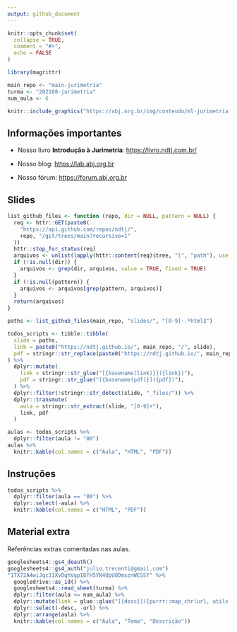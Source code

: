```yaml
---
output: github_document
---
```


<!-- README.md is generated from README.Rmd. Please edit that file -->

```r
knitr::opts_chunk$set(
  collapse = TRUE,
  comment = "#>",
  echo = FALSE
)

library(magrittr)

main_repo <- "main-jurimetria"
turma <- "202108-jurimetria"
num_aula <- 6
```

```r
knitr::include_graphics("https://abj.org.br/img/conteudo/ml-jurimetria.png")
```

## Informações importantes

- Nosso livro **Introdução à Jurimetria**: [https://livro.ndtj.com.br/](https://livro.ndtj.com.br/)

- Nosso blog: [https://lab.abj.org.br](https://lab.abj.org.br)

- Nosso fórum: [https://forum.abj.org.br](https://forum.abj.org.br)

## Slides

```r
list_github_files <- function (repo, dir = NULL, pattern = NULL) {
  req <- httr::GET(paste0(
    "https://api.github.com/repos/ndtj/", 
    repo, "/git/trees/main?recursive=1"
  ))
  httr::stop_for_status(req)
  arquivos <- unlist(lapply(httr::content(req)$tree, "[", "path"), use.names = FALSE)
  if (!is.null(dir)) {
    arquivos <- grep(dir, arquivos, value = TRUE, fixed = TRUE)
  }
  if (!is.null(pattern)) {
    arquivos <- arquivos[grep(pattern, arquivos)]
  }
  return(arquivos)
}

paths <- list_github_files(main_repo, "slides/", "[0-9]-.*html$")

todos_scripts <- tibble::tibble(
  slide = paths,
  link = paste0("https://ndtj.github.io/", main_repo, "/", slide),
  pdf = stringr::str_replace(paste0("https://ndtj.github.io/", main_repo, "/", slide), "html$", "pdf")
) %>% 
  dplyr::mutate(
    link = stringr::str_glue("[{basename(link)}]({link})"),
    pdf = stringr::str_glue("[{basename(pdf)}]({pdf})"),
  ) %>% 
  dplyr::filter(!stringr::str_detect(slide, "_files/")) %>% 
  dplyr::transmute(
    aula = stringr::str_extract(slide, "[0-9]+"),
    link, pdf
  )

aulas <- todos_scripts %>% 
  dplyr::filter(aula != "00")
aulas %>% 
  knitr::kable(col.names = c("Aula", "HTML", "PDF"))
```

## Instruções

```r
todos_scripts %>% 
  dplyr::filter(aula == "00") %>% 
  dplyr::select(-aula) %>% 
  knitr::kable(col.names = c("HTML", "PDF"))
```


## Material extra

Referências extras comentadas nas aulas.

```r
googlesheets4::gs4_deauth()
googlesheets4::gs4_auth("julio.trecenti@gmail.com")
"1TX72A4wiJqc31XvDqhVqpIBfH5YN4UpU0DmsznWESSY" %>% 
  googledrive::as_id() %>% 
  googlesheets4::read_sheet(turma) %>%
  dplyr::filter(aula <= num_aula) %>% 
  dplyr::mutate(link = glue::glue("[{desc}]({purrr::map_chr(url, utils::URLencode)})")) %>%
  dplyr::select(-desc, -url) %>%
  dplyr::arrange(aula) %>% 
  knitr::kable(col.names = c("Aula", "Tema", "Descrição"))
```
